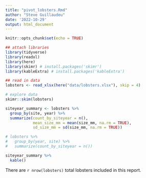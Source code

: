 ```yaml
---
title: "pivot_lobsters.Rmd"
author: "Steve Guillaudeu"
date: '2022-10-29'
output: html_document
---
```


```r
knitr::opts_chunk$set(echo = TRUE)

## attach libraries
library(tidyverse)
library(readxl)
library(here)
library(skimr) # install.packages('skimr')
library(kableExtra) # install.packages('kableExtra')

## read in data
lobsters <- read_xlsx(here("data/lobsters.xlsx"), skip = 4)

# explore data
skimr::skim(lobsters) 
```


```r
siteyear_summary <- lobsters %>% 
  group_by(site, year) %>% 
  summarize(count_by_siteyear = n(),
            mean_size_mm = mean(size_mm, na.rm = TRUE),
            sd_size_mm = sd(size_mm, na.rm = TRUE))

# lobsters %>% 
#   group_by(year, site) %>% 
#   summarize(count_by_siteyear = n())

siteyear_summary %>% 
  kable()
```
There are `r nrow(lobsters)` total lobsters included in this report.
